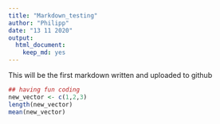 ```yaml
---
title: "Markdown_testing"
author: "Philipp"
date: "13 11 2020"
output: 
  html_document: 
    keep_md: yes
---
```


This will be the first markdown written and uploaded to github

```r
## having fun coding
new_vector <- c(1,2,3)
length(new_vector)
mean(new_vector)
```

